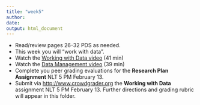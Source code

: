 ```yaml
---
title: "week5"
author: 
date: 
output: html_document
---
```


* Read/review pages 26-32 PDS as needed.
* This week you will "work with data".
* Watch the [Working with Data video](https://www.youtube.com/watch?v=d9TgAspq9bA&index=52&list=PLDEF0B9CBD27AD37E) (41 min)
* Watch the [Data Management video](https://www.youtube.com/watch?v=thGk4CUEXQ8&list=PLDEF0B9CBD27AD37E&index=53) (39 min)
* Complete you peer grading evaluations for the **Research Plan Assignment** NLT 5 PM February 13.
* Submit via [http://www.crowdgrader.org](http://www.crowdgrader.org) the **Working with Data** assignment NLT 5 PM February 13.  Further directions and grading rubric will appear in this folder.
